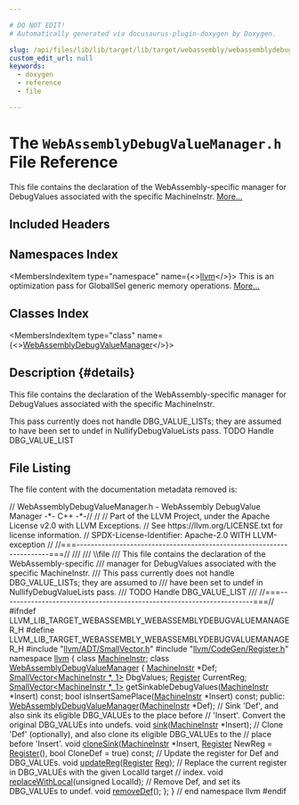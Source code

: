 ```yaml
---

# DO NOT EDIT!
# Automatically generated via docusaurus-plugin-doxygen by Doxygen.

slug: /api/files/lib/lib/target/lib/target/webassembly/webassemblydebugvaluemanager-h
custom_edit_url: null
keywords:
  - doxygen
  - reference
  - file

---
```





# The `WebAssemblyDebugValueManager.h` File Reference

<DoxygenPage pluginConfig={pluginConfig}>

This file contains the declaration of the WebAssembly-specific manager for DebugValues associated with the specific MachineInstr. <a href="#details">More...</a>

## Included Headers

<IncludesList>
<IncludesListItem
  filePath="llvm/ADT/SmallVector.h"
  permalink="/docs/api/files/include/include/llvm/include/llvm/adt/smallvector-h"
  isLocal="true" />
<IncludesListItem
  filePath="llvm/CodeGen/Register.h"
  permalink="/docs/api/files/include/include/llvm/include/llvm/codegen/register-h"
  isLocal="true" />
</IncludesList>

## Namespaces Index

<MembersIndex>

<MembersIndexItem
  type="namespace"
  name={<><a href="/docs/api/namespaces/llvm">llvm</a></>}>
This is an optimization pass for GlobalISel generic memory operations. <a href="/docs/api/namespaces/llvm/#details">More...</a>
</MembersIndexItem>

</MembersIndex>

## Classes Index

<MembersIndex>

<MembersIndexItem
  type="class"
  name={<><a href="/docs/api/classes/llvm/webassemblydebugvaluemanager">WebAssemblyDebugValueManager</a></>}>
</MembersIndexItem>

</MembersIndex>

## Description {#details}

This file contains the declaration of the WebAssembly-specific manager for DebugValues associated with the specific MachineInstr.

This pass currently does not handle DBG&#95;VALUE&#95;LISTs; they are assumed to have been set to undef in NullifyDebugValueLists pass. TODO Handle DBG&#95;VALUE&#95;LIST

## File Listing

The file content with the documentation metadata removed is:

<ProgramListing>

<Link id="l00001" /><CodeLine lineNumber="1"><Highlight kind="comment">// WebAssemblyDebugValueManager.h - WebAssembly DebugValue Manager -&#42;- C++ -&#42;-//</Highlight><Highlight kind="normal"></Highlight></CodeLine>
<Link id="l00002" /><CodeLine lineNumber="2"><Highlight kind="normal"></Highlight><Highlight kind="comment">//</Highlight><Highlight kind="normal"></Highlight></CodeLine>
<Link id="l00003" /><CodeLine lineNumber="3"><Highlight kind="normal"></Highlight><Highlight kind="comment">// Part of the LLVM Project, under the Apache License v2.0 with LLVM Exceptions.</Highlight><Highlight kind="normal"></Highlight></CodeLine>
<Link id="l00004" /><CodeLine lineNumber="4"><Highlight kind="normal"></Highlight><Highlight kind="comment">// See https://llvm.org/LICENSE.txt for license information.</Highlight><Highlight kind="normal"></Highlight></CodeLine>
<Link id="l00005" /><CodeLine lineNumber="5"><Highlight kind="normal"></Highlight><Highlight kind="comment">// SPDX-License-Identifier: Apache-2.0 WITH LLVM-exception</Highlight><Highlight kind="normal"></Highlight></CodeLine>
<Link id="l00006" /><CodeLine lineNumber="6"><Highlight kind="normal"></Highlight><Highlight kind="comment">//</Highlight><Highlight kind="normal"></Highlight></CodeLine>
<Link id="l00007" /><CodeLine lineNumber="7"><Highlight kind="normal"></Highlight><Highlight kind="comment">//===----------------------------------------------------------------------===//</Highlight><Highlight kind="comment"></Highlight></CodeLine>
<Link id="l00008" /><CodeLine lineNumber="8"><Highlight kind="comment">///</Highlight></CodeLine>
<Link id="l00009" /><CodeLine lineNumber="9"><Highlight kind="comment">/// \\file</Highlight></CodeLine>
<Link id="l00010" /><CodeLine lineNumber="10"><Highlight kind="comment">/// This file contains the declaration of the WebAssembly-specific</Highlight></CodeLine>
<Link id="l00011" /><CodeLine lineNumber="11"><Highlight kind="comment">/// manager for DebugValues associated with the specific MachineInstr.</Highlight></CodeLine>
<Link id="l00012" /><CodeLine lineNumber="12"><Highlight kind="comment">/// This pass currently does not handle DBG&#95;VALUE&#95;LISTs; they are assumed to</Highlight></CodeLine>
<Link id="l00013" /><CodeLine lineNumber="13"><Highlight kind="comment">/// have been set to undef in NullifyDebugValueLists pass.</Highlight></CodeLine>
<Link id="l00014" /><CodeLine lineNumber="14"><Highlight kind="comment">/// TODO Handle DBG&#95;VALUE&#95;LIST</Highlight></CodeLine>
<Link id="l00015" /><CodeLine lineNumber="15"><Highlight kind="comment">///</Highlight><Highlight kind="normal"></Highlight></CodeLine>
<Link id="l00016" /><CodeLine lineNumber="16"><Highlight kind="normal"></Highlight><Highlight kind="comment">//===----------------------------------------------------------------------===//</Highlight><Highlight kind="normal"></Highlight></CodeLine>
<Link id="l00017" /><CodeLine lineNumber="17"><Highlight kind="normal"></Highlight></CodeLine>
<Link id="l00018" /><CodeLine lineNumber="18"><Highlight kind="normal"></Highlight><Highlight kind="preprocessor">#ifndef LLVM&#95;LIB&#95;TARGET&#95;WEBASSEMBLY&#95;WEBASSEMBLYDEBUGVALUEMANAGER&#95;H</Highlight><Highlight kind="normal"></Highlight></CodeLine>
<Link id="l00019" /><CodeLine lineNumber="19"><Highlight kind="normal"></Highlight><Highlight kind="preprocessor">#define LLVM&#95;LIB&#95;TARGET&#95;WEBASSEMBLY&#95;WEBASSEMBLYDEBUGVALUEMANAGER&#95;H</Highlight><Highlight kind="normal"></Highlight></CodeLine>
<Link id="l00020" /><CodeLine lineNumber="20"><Highlight kind="normal"></Highlight></CodeLine>
<Link id="l00021" /><CodeLine lineNumber="21"><Highlight kind="normal"></Highlight><Highlight kind="preprocessor">#include &quot;<a href="/docs/api/files/include/include/llvm/include/llvm/adt/smallvector-h">llvm/ADT/SmallVector.h</a>&quot;</Highlight><Highlight kind="normal"></Highlight></CodeLine>
<Link id="l00022" /><CodeLine lineNumber="22"><Highlight kind="normal"></Highlight><Highlight kind="preprocessor">#include &quot;<a href="/docs/api/files/include/include/llvm/include/llvm/codegen/register-h">llvm/CodeGen/Register.h</a>&quot;</Highlight><Highlight kind="normal"></Highlight></CodeLine>
<Link id="l00023" /><CodeLine lineNumber="23"><Highlight kind="normal"></Highlight></CodeLine>
<Link id="l00024" /><CodeLine lineNumber="24"><Highlight kind="normal"></Highlight><Highlight kind="keyword">namespace </Highlight><Highlight kind="normal"><a href="/docs/api/namespaces/llvm">llvm</a> &#123;</Highlight></CodeLine>
<Link id="l00025" /><CodeLine lineNumber="25"><Highlight kind="normal"></Highlight></CodeLine>
<Link id="l00026" /><CodeLine lineNumber="26"><Highlight kind="normal"></Highlight><Highlight kind="keyword">class </Highlight><Highlight kind="normal"><a href="/docs/api/classes/llvm/machineinstr">MachineInstr</a>;</Highlight></CodeLine>
<Link id="l00027" /><CodeLine lineNumber="27"><Highlight kind="normal"></Highlight></CodeLine>
<Link id="l00028" /><CodeLine lineNumber="28" lineLink="/docs/api/classes/llvm/webassemblydebugvaluemanager"><Highlight kind="normal"></Highlight><Highlight kind="keyword">class </Highlight><Highlight kind="normal"><a href="/docs/api/classes/llvm/webassemblydebugvaluemanager/#a2babcc960233b1e1c8c61a91283b955a">WebAssemblyDebugValueManager</a> &#123;</Highlight></CodeLine>
<Link id="l00029" /><CodeLine lineNumber="29"><Highlight kind="normal">  <a href="/docs/api/classes/llvm/machineinstr">MachineInstr</a> &#42;Def;</Highlight></CodeLine>
<Link id="l00030" /><CodeLine lineNumber="30"><Highlight kind="normal">  <a href="/docs/api/classes/llvm/smallvector">SmallVector&lt;MachineInstr &#42;, 1&gt;</a> DbgValues;</Highlight></CodeLine>
<Link id="l00031" /><CodeLine lineNumber="31"><Highlight kind="normal">  <a href="/docs/api/classes/llvm/register">Register</a> CurrentReg;</Highlight></CodeLine>
<Link id="l00032" /><CodeLine lineNumber="32"><Highlight kind="normal">  <a href="/docs/api/classes/llvm/smallvector">SmallVector&lt;MachineInstr &#42;, 1&gt;</a></Highlight></CodeLine>
<Link id="l00033" /><CodeLine lineNumber="33"><Highlight kind="normal">  getSinkableDebugValues(<a href="/docs/api/classes/llvm/machineinstr">MachineInstr</a> &#42;Insert) </Highlight><Highlight kind="keyword">const</Highlight><Highlight kind="normal">;</Highlight></CodeLine>
<Link id="l00034" /><CodeLine lineNumber="34"><Highlight kind="normal">  </Highlight><Highlight kind="keywordtype">bool</Highlight><Highlight kind="normal"> isInsertSamePlace(<a href="/docs/api/classes/llvm/machineinstr">MachineInstr</a> &#42;Insert) </Highlight><Highlight kind="keyword">const</Highlight><Highlight kind="normal">;</Highlight></CodeLine>
<Link id="l00035" /><CodeLine lineNumber="35"><Highlight kind="normal"></Highlight></CodeLine>
<Link id="l00036" /><CodeLine lineNumber="36"><Highlight kind="normal"></Highlight><Highlight kind="keyword">public</Highlight><Highlight kind="normal">:</Highlight></CodeLine>
<Link id="l00037" /><CodeLine lineNumber="37"><Highlight kind="normal">  <a href="/docs/api/classes/llvm/webassemblydebugvaluemanager/#a2babcc960233b1e1c8c61a91283b955a">WebAssemblyDebugValueManager</a>(<a href="/docs/api/classes/llvm/machineinstr">MachineInstr</a> &#42;Def);</Highlight></CodeLine>
<Link id="l00038" /><CodeLine lineNumber="38"><Highlight kind="normal"></Highlight></CodeLine>
<Link id="l00039" /><CodeLine lineNumber="39"><Highlight kind="normal">  </Highlight><Highlight kind="comment">// Sink &#39;Def&#39;, and also sink its eligible DBG&#95;VALUEs to the place before</Highlight><Highlight kind="normal"></Highlight></CodeLine>
<Link id="l00040" /><CodeLine lineNumber="40"><Highlight kind="normal">  </Highlight><Highlight kind="comment">// &#39;Insert&#39;. Convert the original DBG&#95;VALUEs into undefs.</Highlight><Highlight kind="normal"></Highlight></CodeLine>
<Link id="l00041" /><CodeLine lineNumber="41"><Highlight kind="normal">  </Highlight><Highlight kind="keywordtype">void</Highlight><Highlight kind="normal"> <a href="/docs/api/classes/llvm/webassemblydebugvaluemanager/#ad2a3fa939dc037b3b74f989e50cd208d">sink</a>(<a href="/docs/api/classes/llvm/machineinstr">MachineInstr</a> &#42;Insert);</Highlight></CodeLine>
<Link id="l00042" /><CodeLine lineNumber="42"><Highlight kind="normal">  </Highlight><Highlight kind="comment">// Clone &#39;Def&#39; (optionally), and also clone its eligible DBG&#95;VALUEs to the</Highlight><Highlight kind="normal"></Highlight></CodeLine>
<Link id="l00043" /><CodeLine lineNumber="43"><Highlight kind="normal">  </Highlight><Highlight kind="comment">// place before &#39;Insert&#39;.</Highlight><Highlight kind="normal"></Highlight></CodeLine>
<Link id="l00044" /><CodeLine lineNumber="44"><Highlight kind="normal">  </Highlight><Highlight kind="keywordtype">void</Highlight><Highlight kind="normal"> <a href="/docs/api/classes/llvm/webassemblydebugvaluemanager/#a93c989266fe445bd8d6466480699665e">cloneSink</a>(<a href="/docs/api/classes/llvm/machineinstr">MachineInstr</a> &#42;Insert, <a href="/docs/api/classes/llvm/register">Register</a> NewReg = <a href="/docs/api/files/lib/lib/transforms/lib/transforms/utils/mem2reg-cpp/#a6fde3eb6ca09ddf2fd76432176d817bb">Register</a>(),</Highlight></CodeLine>
<Link id="l00045" /><CodeLine lineNumber="45"><Highlight kind="normal">                 </Highlight><Highlight kind="keywordtype">bool</Highlight><Highlight kind="normal"> CloneDef = </Highlight><Highlight kind="keyword">true</Highlight><Highlight kind="normal">) </Highlight><Highlight kind="keyword">const</Highlight><Highlight kind="normal">;</Highlight></CodeLine>
<Link id="l00046" /><CodeLine lineNumber="46"><Highlight kind="normal">  </Highlight><Highlight kind="comment">// Update the register for Def and DBG&#95;VALUEs.</Highlight><Highlight kind="normal"></Highlight></CodeLine>
<Link id="l00047" /><CodeLine lineNumber="47"><Highlight kind="normal">  </Highlight><Highlight kind="keywordtype">void</Highlight><Highlight kind="normal"> <a href="/docs/api/classes/llvm/webassemblydebugvaluemanager/#a6dd42a2941aa797857025a11dbf549c8">updateReg</a>(<a href="/docs/api/classes/llvm/register">Register</a> <a href="/docs/api/files/lib/lib/codegen/machinesink-cpp/#a359e1ff26f6d466d927a61aae45b05c3">Reg</a>);</Highlight></CodeLine>
<Link id="l00048" /><CodeLine lineNumber="48"><Highlight kind="normal">  </Highlight><Highlight kind="comment">// Replace the current register in DBG&#95;VALUEs with the given LocalId target</Highlight><Highlight kind="normal"></Highlight></CodeLine>
<Link id="l00049" /><CodeLine lineNumber="49"><Highlight kind="normal">  </Highlight><Highlight kind="comment">// index.</Highlight><Highlight kind="normal"></Highlight></CodeLine>
<Link id="l00050" /><CodeLine lineNumber="50"><Highlight kind="normal">  </Highlight><Highlight kind="keywordtype">void</Highlight><Highlight kind="normal"> <a href="/docs/api/classes/llvm/webassemblydebugvaluemanager/#ad183d16c6d667e0dc615109bdece3afa">replaceWithLocal</a>(</Highlight><Highlight kind="keywordtype">unsigned</Highlight><Highlight kind="normal"> LocalId);</Highlight></CodeLine>
<Link id="l00051" /><CodeLine lineNumber="51"><Highlight kind="normal">  </Highlight><Highlight kind="comment">// Remove Def, and set its DBG&#95;VALUEs to undef.</Highlight><Highlight kind="normal"></Highlight></CodeLine>
<Link id="l00052" /><CodeLine lineNumber="52"><Highlight kind="normal">  </Highlight><Highlight kind="keywordtype">void</Highlight><Highlight kind="normal"> <a href="/docs/api/classes/llvm/webassemblydebugvaluemanager/#a7c57f414ffa792d4fb1c86af64add1bd">removeDef</a>();</Highlight></CodeLine>
<Link id="l00053" /><CodeLine lineNumber="53"><Highlight kind="normal">&#125;;</Highlight></CodeLine>
<Link id="l00054" /><CodeLine lineNumber="54"><Highlight kind="normal"></Highlight></CodeLine>
<Link id="l00055" /><CodeLine lineNumber="55"><Highlight kind="normal">&#125; </Highlight><Highlight kind="comment">// end namespace llvm</Highlight><Highlight kind="normal"></Highlight></CodeLine>
<Link id="l00056" /><CodeLine lineNumber="56"><Highlight kind="normal"></Highlight></CodeLine>
<Link id="l00057" /><CodeLine lineNumber="57"><Highlight kind="normal"></Highlight><Highlight kind="preprocessor">#endif</Highlight></CodeLine>

</ProgramListing>


</DoxygenPage>
